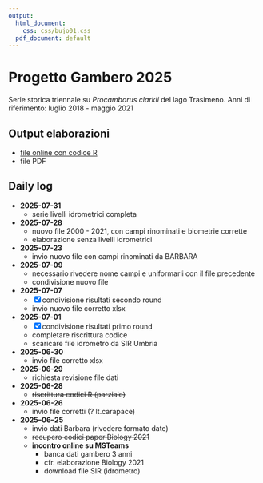 ```yaml
---
output:
  html_document:
    css: css/bujo01.css
  pdf_document: default
---
```


# Progetto Gambero 2025

Serie storica triennale su *Procambarus clarkii* del lago Trasimeno. Anni di riferimento: luglio 2018 - maggio 2021

## Output elaborazioni

-   [file online con codice R](https://bioglp.github.io/gambero2025/R-script/000.gambero2025.html)
-   file PDF

## Daily log
-   **2025-07-31** 
    -   serie livelli idrometrici completa
-   **2025-07-28**
    -   nuovo file 2000 - 2021, con campi rinominati e biometrie corrette
    -   elaborazione senza livelli idrometrici
-   **2025-07-23**
    -   invio nuovo file con campi rinominati da BARBARA
-   **2025-07-09** 
    -   necessario rivedere nome campi e uniformarli con il file precedente
    -   condivisione nuovo file 
-   **2025-07-07**
    -   [x] condivisione risultati secondo round
    -   invio nuovo file corretto xlsx
-   **2025-07-01**
    -   [x] condivisione risultati primo round
    -   completare riscrittura codice
    -   scaricare file idrometro da SIR Umbria
-   **2025-06-30**
    -   invio file corretto xlsx
-   **2025-06-29**
    -   richiesta revisione file dati
-   **2025-06-28**
    -   ~~riscrittura codici R (parziale)~~
-   **2025-06-26**
    -   invio file corretti (? lt.carapace)
-   **2025–06–25**
    -   invio dati Barbara (rivedere formato date)
    -   ~~recupero codici paper Biology 2021~~
    -   **incontro online su MSTeams**
        -   banca dati gambero 3 anni
        -   cfr. elaborazione Biology 2021
        -   download file SIR (idrometro)

